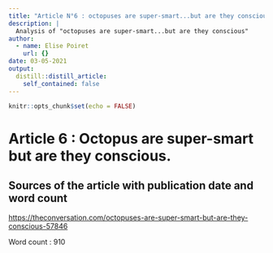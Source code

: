 ```yaml
---
title: "Article N°6 : octopuses are super-smart...but are they conscious"
description: |
  Analysis of "octopuses are super-smart...but are they conscious"
author:
  - name: Elise Poiret
    url: {}
date: 03-05-2021
output:
  distill::distill_article:
    self_contained: false
---
```


```r
knitr::opts_chunk$set(echo = FALSE)
```

# Article 6 : Octopus are super-smart but are they conscious.




## Sources of the article with publication date and word count

<https://theconversation.com/octopuses-are-super-smart-but-are-they-conscious-57846>

Word count : 910

